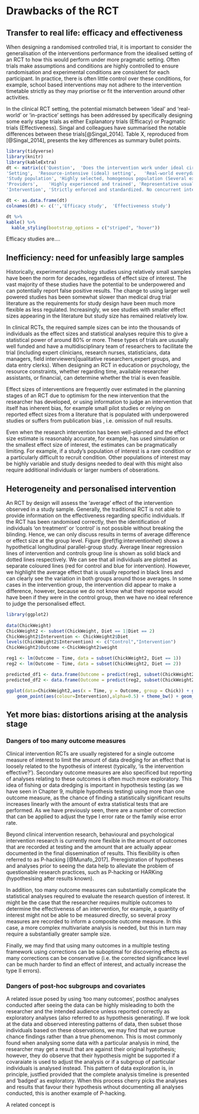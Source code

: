 # Drawbacks of the RCT

## Transfer to real life: efficacy and effectiveness

When designing a randomised controlled trial, it is important to consider the generalisation of the interventions performance from the idealised setting of an RCT to how this would perform under more pragmatic setting. Often trials make assumptions and conditions are highly controlled to ensure randomisation and experimental conditions are consistent for each participant. In practice, there is often little control over these conditions, for example, school based interventions may not adhere to the intervention timetable strictly as they may priortise or fit the intervention around other activities. 

In the clinical RCT setting, the potential mismatch between 'ideal' and 'real-world' or 'in-practice' settings has been addressed by specifically designing some early stage trials as either Explanatory trials (Efficacy) or Pragmatic trials (Effectiveness). Singal and colleagues have summarised the notable differences between these trials[@Singal_2014]. Table X, reproduced from [@Singal_2014], presents the key differences as summary bullet points.
 
 
```r
library(tidyverse)
library(knitr)
library(kableExtra)
dt <- matrix(c('Question',	'Does the intervention work under ideal circumstance?',	'Does the intervention work in real-world practice?',
'Setting',	'Resource-intensive (ideal) setting',	'Real-world everyday clinical setting',
'Study population',	'Highly selected, homogenous population (Several exclusion criteria)', 'Heterogeneous population (Few to no exclusion criteria)',
'Providers',	'Highly experienced and trained', 'Representative usual providers',
'Intervention',	'Strictly enforced and standardized. No concurrent interventions',	'Applied with flexibility. Concurrent interventions and cross-over permitted'),ncol=3,byrow=TRUE)

dt <- as.data.frame(dt)
colnames(dt) <- c('','Efficacy study',	'Effectiveness study')

dt %>%
kable() %>%
  kable_styling(bootstrap_options = c("striped", "hover"))

``` 
 
Efficacy studies are....
 
 
## Inefficiency: need for unfeasibly large samples

Historically, experimental psychology studies using relatively small samples have been the norm for decades, regardless of effect size of interest. The vast majority of these studies have the potential to be underpowered and can potentially report false positive results. The change to using larger well powered studies has been somewhat slower than medical drug trial literature as the requirements for study design have been much more flexible as less regulated. Increasingly, we see studies with smaller effect sizes appearing in the literature but study size has remained relatively low. 

In clinical RCTs, the required sample sizes can be into the thousands of individuals as the effect sizes and statistical analyses require this to give a statistical power of around 80% or more. These types of trials are ususally well funded and have a multidisciplinary team of researchers to facilitate the trial (including expert clinicians, research nurses, statisticians, data managers, field interviewers|qualitative researchers,expert groups, and data entry clerks). When designing an RCT in education or psychology, the resource constraints, whether regarding time, available researcher assistants, or financial, can determine whether the trial is even feasible. 

Effect sizes of interventions are frequently over estimated in the planning stages of an RCT due to optimism for the new intervention that the researcher has developed, or using information to judge an intervention that itself has inherent bias, for example small pilot studies or relying on reported effect sizes from a literature that is populated with underpowered studies or suffers from publication bias , i.e. omission of null results.

Even when the research intervention has been well-planned and the effect size estimate is reasonably accurate, for example, has used simulation or the smallest effect size of interest, the estimates can be pragmatically limiting. For example, if a study's population of interest is a rare condition or a particularly difficult to recruit condition. Other populations of interest may be highly variable and study designs needed to deal with this might also require additional individuals or larger numbers of obserations. 


## Heterogeneity and personalised intervention

An RCT by design will assess the 'average' effect of the intervention observed in a study sample. Generally, the traditional RCT is not able to provide information on the effectiveness regarding specific individuals. If the RCT has been randomised correctly, then the identification of individuals 'on treatment' or 'control' is not possible without breaking the blinding. Hence, we can only discuss results in terms of average difference or effect size at the group level. Figure \@ref(fig:interventionhet) shows a hypothetical longitudinal parallel-group study. Average linear regression lines of intervention and controls group line is shown as solid black and dotted lines respectively. We can see that all individuals are plotted as separate coloured lines (red for control and blue for intervention). However, we highlight the average effect that is usually reported in black lines and can clearly see the variation in both groups around those averages. In some cases in the intervention group, the intervention did appear to make a difference, however, because we do not know what their reponse would have been if they were in the control group, then we have no ideal reference to judge the personalised effect.   

```r
library(ggplot2)
 
data(ChickWeight)
ChickWeight2 <- subset(ChickWeight, Diet == 1|Diet == 2)
ChickWeight2$Intervention <- ChickWeight2$Diet
levels(ChickWeight2$Intervention) <- c("Control","Intervention")
ChickWeight2$Outcome <-ChickWeight2$weight

reg1 <- lm(Outcome ~ Time, data = subset(ChickWeight2, Diet == 1))
reg2 <- lm(Outcome ~ Time, data = subset(ChickWeight2, Diet == 2))

predicted_df1 <- data.frame(Outcome = predict(reg1, subset(ChickWeight2, Diet == 1)), Time=subset(ChickWeight2, Diet == 1)$Time, Chick=subset(ChickWeight2, Diet == 1)$Chick)
predicted_df2 <- data.frame(Outcome = predict(reg2, subset(ChickWeight2, Diet == 2)), Time=subset(ChickWeight2, Diet == 2)$Time,Chick=subset(ChickWeight2, Diet == 2)$Chick)

ggplot(data=ChickWeight2,aes(x = Time, y = Outcome, group = Chick)) + geom_line(aes(colour=Intervention),alpha=0.5) +
    geom_point(aes(colour=Intervention),alpha=0.5) + theme_bw() + geom_line(data = predicted_df1, aes(x=Time, y=Outcome),linetype='dashed') + geom_line(data = predicted_df2, aes(x=Time, y=Outcome))


```


## Yet more bias: distortions arising at the analysis stage


### Dangers of too many outcome measures
 
Clinical intervention RCTs are usually registered for a single outcome measure of interest to limit the amount of data dredging for an effect that is loosely related to the hypothesis of interest (typically, 'is the intervention effective?'). Secondary outcome measures are also specificed but reporting of analyses relating to these outcomes is often much more exploratory. This idea of fishing or data dredging is important in hypothesis testing (as we have seen in Chapter 9, multiple hypothesis testing) using more than one outcome measure, as the chance of finding a statistically significant results increases linearly with the amount of extra statistical tests that are performed. As we have previously seen, there are a number of correction that can be applied to adjust the type I error rate or the family wise error rate. 

Beyond clinical intervention research, behavioural and psychological intervention research is currently more flexible in the amount of outcomes that are recorded at testing and the amount that are actually appear documented in the final dissemination of results. This flexibility is often referred to as P-hacking [@Munafo_2017]. Preregistration of hypotheses and analyses prior to seeing the data help to alleviate the problem of questionable research practices, such as P-hacking or HARKing (hypothesising after results known). 

In addition, too many outcome measures can substantially complicate the statistical analyses required to evaluate the research question of interest. It might be the case that the researcher requires multiple outcomes to determine the effectiveness of an intervention, for example, a quantity of interest might not be able to be measured directly, so several proxy measures are recorded to inform a composite outcome measure. In this case, a more complex multivariate analysis is needed, but this in turn may require a substantially greater sample size. 

Finally, we may find that using many outcomes in a multiple testing framework using corrections can be suboptimal for discovering effects as many corrections can be conservative (i.e. the corrected significance level can be much harder to find an effect of interest, and actually increase the type II errors). 
 
### Dangers of post-hoc subgroups and covariates

A related issue posed by using 'too many outcomes', posthoc analyses conducted after seeing the data can be highly misleading to both the researcher and the intended audience unless reported correctly as exploratory analyses (also referred to as hypothesis generating). If we look at the data and observed interesting patterns of data, then subset those individuals based on these observations, we may find that we pursue chance findings rather than a true phenomenon. This is most commonly found when analysing some data with a particular analysis in mind, the researcher may get a result that are against their original hyptothesis; however, they do observe that their hypothesis might be supported if a covaraiate is used to adjust the analysis or if a subgroup of particular individuals is analysed instead. This pattern of data exploration is, in principle, justfied provided that the complete analysis timeline is presented and 'badged' as exploratory. When this process cherry picks the analyses and results that favour their hypothesis wthout documenting all analyses conducted, this is another example of P-hacking.

A related concept is 